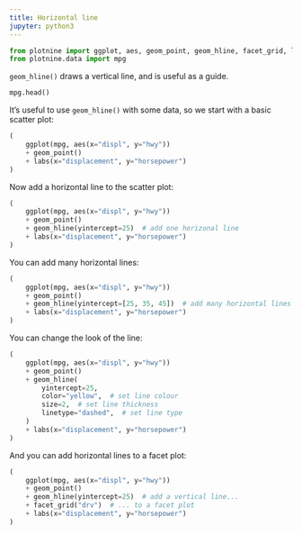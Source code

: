 ```yaml
---
title: Horizontal line
jupyter: python3
---
```


```python

from plotnine import ggplot, aes, geom_point, geom_hline, facet_grid, labs
from plotnine.data import mpg
```


`geom_hline()` draws a vertical line, and is useful as a guide.


```python
mpg.head()
```

It's useful to use `geom_hline()` with some data, so we start with a basic scatter plot:

```python
(
    ggplot(mpg, aes(x="displ", y="hwy"))
    + geom_point()
    + labs(x="displacement", y="horsepower")
)
```

Now add a horizontal line to the scatter plot:

```python
(
    ggplot(mpg, aes(x="displ", y="hwy"))
    + geom_point()
    + geom_hline(yintercept=25)  # add one horizonal line
    + labs(x="displacement", y="horsepower")
)
```

You can add many horizontal lines:

```python
(
    ggplot(mpg, aes(x="displ", y="hwy"))
    + geom_point()
    + geom_hline(yintercept=[25, 35, 45])  # add many horizontal lines using a list
    + labs(x="displacement", y="horsepower")
)
```

You can change the look of the line:

```python
(
    ggplot(mpg, aes(x="displ", y="hwy"))
    + geom_point()
    + geom_hline(
        yintercept=25,
        color="yellow",  # set line colour
        size=2,  # set line thickness
        linetype="dashed",  # set line type
    )
    + labs(x="displacement", y="horsepower")
)
```

And you can add horizontal lines to a facet plot:

```python
(
    ggplot(mpg, aes(x="displ", y="hwy"))
    + geom_point()
    + geom_hline(yintercept=25)  # add a vertical line...
    + facet_grid("drv")  # ... to a facet plot
    + labs(x="displacement", y="horsepower")
)
```

